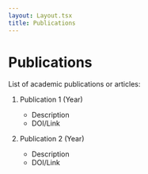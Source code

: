 ```yaml
---
layout: Layout.tsx
title: Publications
---
```


# Publications

List of academic publications or articles:

1. Publication 1 (Year)

   - Description
   - DOI/Link

2. Publication 2 (Year)
   - Description
   - DOI/Link
